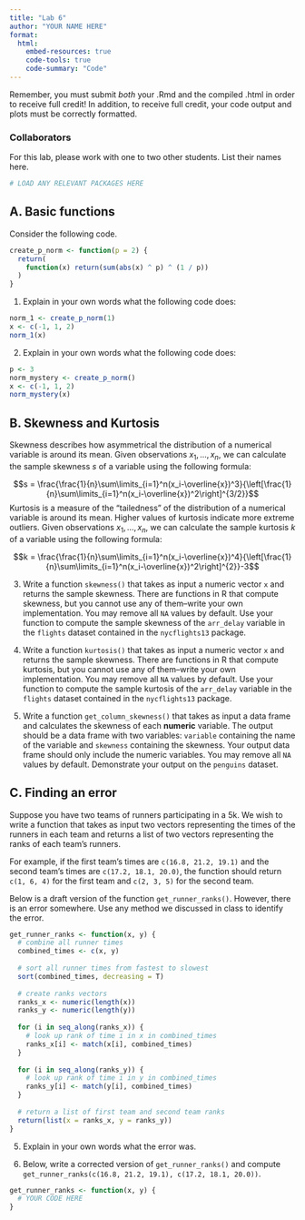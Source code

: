 ```yaml
---
title: "Lab 6"
author: "YOUR NAME HERE"
format: 
  html:
    embed-resources: true
    code-tools: true
    code-summary: "Code"
---
```


Remember, you must submit *both* your .Rmd and the compiled .html in order to receive full credit! In addition, to receive full credit, your code output and plots must be correctly formatted.

### Collaborators

For this lab, please work with one to two other students. List their names here.

```r
# LOAD ANY RELEVANT PACKAGES HERE
```

## A. Basic functions

Consider the following code.

```r
create_p_norm <- function(p = 2) {
  return(
    function(x) return(sum(abs(x) ^ p) ^ (1 / p))
  )
}
```

1. Explain in your own words what the following code does:

```r
norm_1 <- create_p_norm(1)
x <- c(-1, 1, 2)
norm_1(x)
```

2. Explain in your own words what the following code does:

```r
p <- 3
norm_mystery <- create_p_norm()
x <- c(-1, 1, 2)
norm_mystery(x)
```

## B. Skewness and Kurtosis

Skewness describes how asymmetrical the distribution of a numerical variable is around its mean. Given observations $x_1,\ldots, x_n$, we can calculate the sample skewness $s$ of a variable using the following formula:

$$s = \frac{\frac{1}{n}\sum\limits_{i=1}^n(x_i-\overline{x})^3}{\left[\frac{1}{n}\sum\limits_{i=1}^n(x_i-\overline{x})^2\right]^{3/2}}$$
Kurtosis is a measure of the "tailedness" of the distribution of a numerical variable is around its mean. Higher values of kurtosis indicate more extreme outliers. Given observations $x_1,\ldots, x_n$, we can calculate the sample kurtosis $k$ of a variable using the following formula:

$$k = \frac{\frac{1}{n}\sum\limits_{i=1}^n(x_i-\overline{x})^4}{\left[\frac{1}{n}\sum\limits_{i=1}^n(x_i-\overline{x})^2\right]^{2}}-3$$

3. Write a function `skewness()` that takes as input a numeric vector `x` and returns the sample skewness. There are functions in R that compute skewness, but you cannot use any of them--write your own implementation. You may remove all `NA` values by default. Use your function to compute the sample skewness of the `arr_delay` variable in the `flights` dataset contained in the `nycflights13` package.

4. Write a function `kurtosis()` that takes as input a numeric vector `x` and returns the sample skewness. There are functions in R that compute kurtosis, but you cannot use any of them--write your own implementation. You may remove all `NA` values by default. Use your function to compute the sample kurtosis of the `arr_delay` variable in the `flights` dataset contained in the `nycflights13` package.

5. Write a function `get_column_skewness()` that takes as input a data frame and calculates the skewness of each **numeric** variable. The output should be a data frame with two variables: `variable` containing the name of the variable and `skewness` containing the skewness. Your output data frame should only include the numeric variables. You may remove all `NA` values by default. Demonstrate your output on the `penguins` dataset.

## C. Finding an error

Suppose you have two teams of runners participating in a 5k. We wish to write a function that takes as input two vectors representing the times of the runners in each team and returns a list of two vectors representing the ranks of each team's runners.

For example, if the first team's times are `c(16.8, 21.2, 19.1)` and the second team's times are `c(17.2, 18.1, 20.0)`, the function should return `c(1, 6, 4)` for the first team and `c(2, 3, 5)` for the second team. 

Below is a draft version of the function `get_runner_ranks()`. However, there is an error somewhere. Use any method we discussed in class to identify the error.

```r
get_runner_ranks <- function(x, y) {
  # combine all runner times
  combined_times <- c(x, y) 
  
  # sort all runner times from fastest to slowest
  sort(combined_times, decreasing = T)
  
  # create ranks vectors
  ranks_x <- numeric(length(x))
  ranks_y <- numeric(length(y))
  
  for (i in seq_along(ranks_x)) {
    # look up rank of time i in x in combined_times
    ranks_x[i] <- match(x[i], combined_times)
  }
  
  for (i in seq_along(ranks_y)) {
    # look up rank of time i in y in combined_times
    ranks_y[i] <- match(y[i], combined_times)
  }
  
  # return a list of first team and second team ranks
  return(list(x = ranks_x, y = ranks_y))
}
```

5. Explain in your own words what the error was.

6. Below, write a corrected version of `get_runner_ranks()` and compute `get_runner_ranks(c(16.8, 21.2, 19.1), c(17.2, 18.1, 20.0))`.

```r
get_runner_ranks <- function(x, y) {
  # YOUR CODE HERE
}
```
